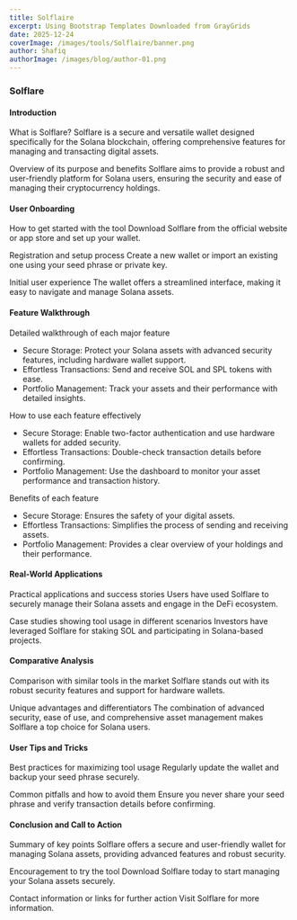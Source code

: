 ```yaml
---
title: Solflaire 
excerpt: Using Bootstrap Templates Downloaded from GrayGrids
date: 2025-12-24
coverImage: /images/tools/Solflaire/banner.png
author: Shafiq
authorImage: /images/blog/author-01.png
---
```

### Solflare

#### Introduction

What is Solflare? Solflare is a secure and versatile wallet designed specifically for the Solana blockchain, offering comprehensive features for managing and transacting digital assets.

Overview of its purpose and benefits Solflare aims to provide a robust and user-friendly platform for Solana users, ensuring the security and ease of managing their cryptocurrency holdings.

#### User Onboarding

How to get started with the tool Download Solflare from the official website or app store and set up your wallet.

Registration and setup process Create a new wallet or import an existing one using your seed phrase or private key.

Initial user experience The wallet offers a streamlined interface, making it easy to navigate and manage Solana assets.

#### Feature Walkthrough

Detailed walkthrough of each major feature

-   Secure Storage: Protect your Solana assets with advanced security features, including hardware wallet support.
-   Effortless Transactions: Send and receive SOL and SPL tokens with ease.
-   Portfolio Management: Track your assets and their performance with detailed insights.

How to use each feature effectively

-   Secure Storage: Enable two-factor authentication and use hardware wallets for added security.
-   Effortless Transactions: Double-check transaction details before confirming.
-   Portfolio Management: Use the dashboard to monitor your asset performance and transaction history.

Benefits of each feature

-   Secure Storage: Ensures the safety of your digital assets.
-   Effortless Transactions: Simplifies the process of sending and receiving assets.
-   Portfolio Management: Provides a clear overview of your holdings and their performance.

#### Real-World Applications

Practical applications and success stories Users have used Solflare to securely manage their Solana assets and engage in the DeFi ecosystem.

Case studies showing tool usage in different scenarios Investors have leveraged Solflare for staking SOL and participating in Solana-based projects.

#### Comparative Analysis

Comparison with similar tools in the market Solflare stands out with its robust security features and support for hardware wallets.

Unique advantages and differentiators The combination of advanced security, ease of use, and comprehensive asset management makes Solflare a top choice for Solana users.

#### User Tips and Tricks

Best practices for maximizing tool usage Regularly update the wallet and backup your seed phrase securely.

Common pitfalls and how to avoid them Ensure you never share your seed phrase and verify transaction details before confirming.

#### Conclusion and Call to Action

Summary of key points Solflare offers a secure and user-friendly wallet for managing Solana assets, providing advanced features and robust security.

Encouragement to try the tool Download Solflare today to start managing your Solana assets securely.

Contact information or links for further action Visit Solflare for more information.
